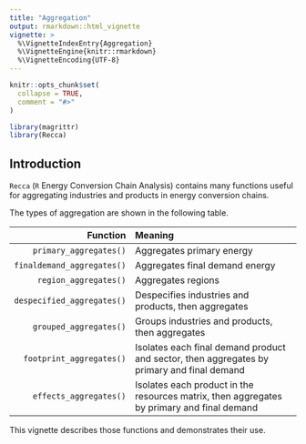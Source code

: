```yaml
---
title: "Aggregation"
output: rmarkdown::html_vignette
vignette: >
  %\VignetteIndexEntry{Aggregation}
  %\VignetteEngine{knitr::rmarkdown}
  %\VignetteEncoding{UTF-8}
---
```


```r
knitr::opts_chunk$set(
  collapse = TRUE,
  comment = "#>"
)
```

```r
library(magrittr)
library(Recca)
```


## Introduction

`Recca` (`R` Energy Conversion Chain Analysis) contains 
many functions useful for aggregating industries and products in energy conversion chains.

The types of aggregation are shown in the following table.

| Function                   | Meaning                                                                                     |
|---------------------------:|:--------------------------------------------------------------------------------------------|
| `primary_aggregates()`     | Aggregates primary energy                                                                   |
| `finaldemand_aggregates()` | Aggregates final demand energy                                                              |
| `region_aggregates()`      | Aggregates regions                                                                          |
| `despecified_aggregates()` | Despecifies industries and products, then aggregates                                        |
| `grouped_aggregates()`     | Groups industries and products, then aggregates                                             |
| `footprint_aggregates()`   | Isolates each final demand product and sector, then aggregates by primary and final demand  |
| `effects_aggregates()`     | Isolates each product in the resources matrix, then aggregates by primary and final demand  |

This vignette describes those functions and demonstrates their use.

